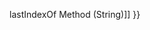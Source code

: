 {{Page_Title}}
{{Flags}}
{{Summary_Section|Returns the position of the first occurrence of a substring.

}}
{{JS_Syntax|Formats={{JS_Syntax_Format
|Format= strObj. indexOf( subString [, startIndex ])}}
|Values={{JS_Syntax_Parameter
|Name=strObj
|Required=Required
|Description=A String object or string  literal.}}{{JS_Syntax_Parameter
|Name=subString
|Required=Required
|Description=The substring to search for in the string}}{{JS_Syntax_Parameter
|Name=startIndex
|Required=Optional
|Description=The index at which to begin searching the String object. If omitted, search starts at the beginning of the string.}}
}}
{{Remarks_Section
|Remarks=The '''indexOf''' method returns the beginning of the substring in the String object. If the substring is not found, -1 is returned.

If startindex is negative, startindex is treated as zero. If it is greater than the highest index, it is treated as the highest index.

Searching is performed from left to right. Otherwise, this method is identical to '''lastIndexOf'''.
}}
{{Examples_Section
|Not_required=No
|Examples={{Single_Example
|Language=JavaScript
|Description=The following example illustrates the use of the '''indexOf''' method.

|Code= var str = "original equipment manufacturer";
 
 var s = "equip is at position " + str.indexOf("equip");
 s += "&lt;br /&gt;";
 s += "abc is at position " + str.indexOf("abc");
 
 document.write(s);
 
 // Output:
 // equip is at position 9
 // abc is at position -1
}}}}
{{See_Also_Section
|Manual_links=* [[javascript/String/lastIndexOf{{!}}lastIndexOf Method (String)]]
}}
{{Topics | JS Basic}}

{{External_Attribution
|Is_CC-BY-SA=No
|Sources=MSDN
|MDN_link=
|MSDN_link=http://msdn.microsoft.com/en-us/library/ie/53xtt423(v=vs.94).aspx
|HTML5Rocks_link=
}}
